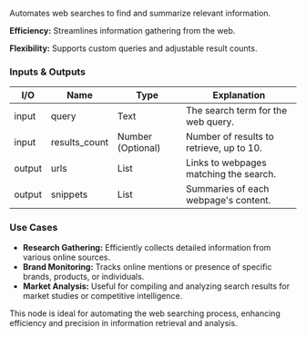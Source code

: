 Automates web searches to find and summarize relevant information.

**Efficiency:** Streamlines information gathering from the web.

**Flexibility:** Supports custom queries and adjustable result counts.

### Inputs & Outputs

| I/O    | Name          | Type              | Explanation                              |
| ------ | ------------- | ----------------- | ---------------------------------------- |
| input  | query         | Text              | The search term for the web query.       |
| input  | results_count | Number (Optional) | Number of results to retrieve, up to 10. |
| output | urls          | List              | Links to webpages matching the search.   |
| output | snippets      | List              | Summaries of each webpage's content.     |

### **Use Cases**

- **Research Gathering:** Efficiently collects detailed information from various online sources.
- **Brand Monitoring:** Tracks online mentions or presence of specific brands, products, or individuals.
- **Market Analysis:** Useful for compiling and analyzing search results for market studies or competitive intelligence.

This node is ideal for automating the web searching process, enhancing efficiency and precision in information retrieval and analysis.
